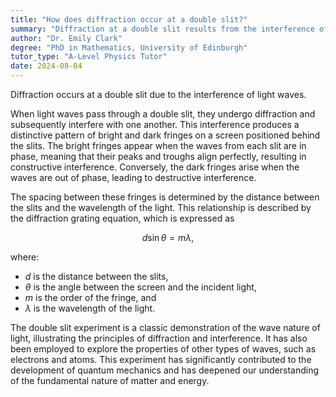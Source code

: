 ```yaml
---
title: "How does diffraction occur at a double slit?"
summary: "Diffraction at a double slit results from the interference of light waves, leading to patterns of constructive and destructive interference that create distinct light and dark fringes."
author: "Dr. Emily Clark"
degree: "PhD in Mathematics, University of Edinburgh"
tutor_type: "A-Level Physics Tutor"
date: 2024-08-04
---
```


Diffraction occurs at a double slit due to the interference of light waves.

When light waves pass through a double slit, they undergo diffraction and subsequently interfere with one another. This interference produces a distinctive pattern of bright and dark fringes on a screen positioned behind the slits. The bright fringes appear when the waves from each slit are in phase, meaning that their peaks and troughs align perfectly, resulting in constructive interference. Conversely, the dark fringes arise when the waves are out of phase, leading to destructive interference.

The spacing between these fringes is determined by the distance between the slits and the wavelength of the light. This relationship is described by the diffraction grating equation, which is expressed as

$$
d \sin \theta = m \lambda,
$$

where:
- $d$ is the distance between the slits,
- $\theta$ is the angle between the screen and the incident light,
- $m$ is the order of the fringe, and
- $\lambda$ is the wavelength of the light.

The double slit experiment is a classic demonstration of the wave nature of light, illustrating the principles of diffraction and interference. It has also been employed to explore the properties of other types of waves, such as electrons and atoms. This experiment has significantly contributed to the development of quantum mechanics and has deepened our understanding of the fundamental nature of matter and energy.
    